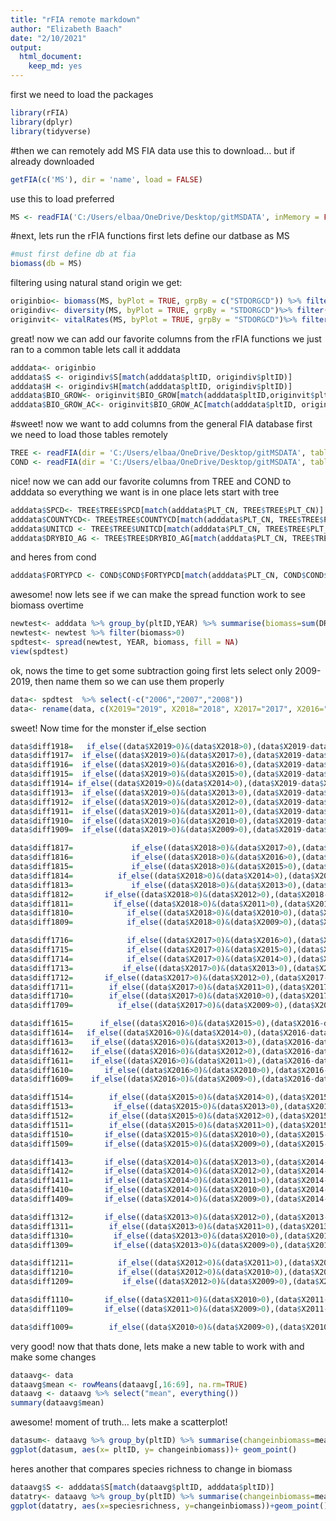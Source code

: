 ```yaml
---
title: "rFIA remote markdown"
author: "Elizabeth Baach"
date: "2/10/2021"
output: 
  html_document: 
    keep_md: yes
---
```

first we need to load the packages
```r
library(rFIA)
library(dplyr)
library(tidyverse)
```
#then we can remotely add MS FIA data
use this to download... but if already downloaded
```r
getFIA(c('MS'), dir = 'name', load = FALSE)

```
use this to load preferred
```r
MS <- readFIA('C:/Users/elbaa/OneDrive/Desktop/gitMSDATA', inMemory = FALSE)
```

#next, lets run the rFIA functions
first lets define our datbase as MS
```r
#must first define db at fia 
biomass(db = MS)
```
filtering using natural stand origin we get:
```r
originbio<- biomass(MS, byPlot = TRUE, grpBy = c("STDORGCD")) %>% filter(STDORGCD ==0)
origindiv<- diversity(MS, byPlot = TRUE, grpBy = "STDORGCD")%>% filter(STDORGCD ==0)
originvit<- vitalRates(MS, byPlot = TRUE, grpBy = "STDORGCD")%>% filter(STDORGCD ==0)
```
great! now we can add our favorite columns from the rFIA functions we just ran to a common table lets call it adddata
```r
adddata<- originbio
adddata$S <- origindiv$S[match(adddata$pltID, origindiv$pltID)]
adddata$H <- origindiv$H[match(adddata$pltID, origindiv$pltID)]
adddata$BIO_GROW<- originvit$BIO_GROW[match(adddata$pltID,originvit$pltID)]
adddata$BIO_GROW_AC<- originvit$BIO_GROW_AC[match(adddata$pltID, originvit$pltID)]
```

#sweet! now we want to add columns from the general FIA database
first we need to load those tables remotely
```r
TREE <- readFIA(dir = 'C:/Users/elbaa/OneDrive/Desktop/gitMSDATA', tables = 'TREE', inMemory = TRUE)
COND <- readFIA(dir = 'C:/Users/elbaa/OneDrive/Desktop/gitMSDATA', tables = 'COND', inMemory = TRUE)

```
nice! now we can add our favorite columns from TREE and COND to adddata so everything we want is in one place
lets start with tree
```r
adddata$SPCD<- TREE$TREE$SPCD[match(adddata$PLT_CN, TREE$TREE$PLT_CN)]
adddata$COUNTYCD<- TREE$TREE$COUNTYCD[match(adddata$PLT_CN, TREE$TREE$PLT_CN)]
adddata$UNITCD <- TREE$TREE$UNITCD[match(adddata$PLT_CN, TREE$TREE$PLT_CN)]
adddata$DRYBIO_AG <- TREE$TREE$DRYBIO_AG[match(adddata$PLT_CN, TREE$TREE$PLT_CN)]
```
and heres from cond
```r
adddata$FORTYPCD <- COND$COND$FORTYPCD[match(adddata$PLT_CN, COND$COND$PLT_CN)]

```
awesome! now lets see if we can make the spread function work to see biomass overtime
```r
newtest<- adddata %>% group_by(pltID,YEAR) %>% summarise(biomass=sum(DRYBIO_AG))
newtest<- newtest %>% filter(biomass>0)
spdtest<- spread(newtest, YEAR, biomass, fill = NA)
view(spdtest)

```
ok, nows the time to get some subtraction going
first lets select only 2009-2019, then name them so we can use them properly
```r
data<- spdtest  %>% select(-c("2006","2007","2008"))
data<- rename(data, c(X2019="2019", X2018="2018", X2017="2017", X2016="2016", X2015="2015", X2014="2014", X2013="2013", X2012="2012", X2011="2011", X2010="2010", X2009="2009"))
```
sweet! Now time for the monster if_else section
```r
data$diff1918=   if_else((data$X2019>0)&(data$X2018>0),(data$X2019-data$X2018)/1,0) 
data$diff1917=  if_else((data$X2019>0)&(data$X2017>0),(data$X2019-data$X2017)/2,0)
data$diff1916=  if_else((data$X2019>0)&(data$X2016>0),(data$X2019-data$X2016)/3,0)
data$diff1915=  if_else((data$X2019>0)&(data$X2015>0),(data$X2019-data$X2015)/4,0)
data$diff1914= if_else((data$X2019>0)&(data$X2014>0),(data$X2019-data$X2014)/5,0)
data$diff1913=  if_else((data$X2019>0)&(data$X2013>0),(data$X2019-data$X2013)/6,0)
data$diff1912=  if_else((data$X2019>0)&(data$X2012>0),(data$X2019-data$X2012)/7,0)
data$diff1911=  if_else((data$X2019>0)&(data$X2011>0),(data$X2019-data$X2011)/8,0)
data$diff1910=  if_else((data$X2019>0)&(data$X2010>0),(data$X2019-data$X2010)/9,0)
data$diff1909=  if_else((data$X2019>0)&(data$X2009>0),(data$X2019-data$X2009)/10,0)

data$diff1817=             if_else((data$X2018>0)&(data$X2017>0),(data$X2018-data$X2017)/1,0)
data$diff1816=             if_else((data$X2018>0)&(data$X2016>0),(data$X2018-data$X2016)/2,0)
data$diff1815=             if_else((data$X2018>0)&(data$X2015>0),(data$X2018-data$X2015)/3,0)
data$diff1814=          if_else((data$X2018>0)&(data$X2014>0),(data$X2018-data$X2014)/4,0)
data$diff1813=             if_else((data$X2018>0)&(data$X2013>0),(data$X2018-data$X2013)/5,0)
data$diff1812=       if_else((data$X2018>0)&(data$X2012>0),(data$X2018-data$X2012)/6,0)
data$diff1811=         if_else((data$X2018>0)&(data$X2011>0),(data$X2018-data$X2011)/7,0)
data$diff1810=            if_else((data$X2018>0)&(data$X2010>0),(data$X2018-data$X2010)/8,0)
data$diff1809=            if_else((data$X2018>0)&(data$X2009>0),(data$X2018-data$X2009)/9,0)

data$diff1716=            if_else((data$X2017>0)&(data$X2016>0),(data$X2017-data$X2016)/1,0)
data$diff1715=            if_else((data$X2017>0)&(data$X2015>0),(data$X2017-data$X2015)/2,0)
data$diff1714=            if_else((data$X2017>0)&(data$X2014>0),(data$X2017-data$X2014)/3,0)
data$diff1713=           if_else((data$X2017>0)&(data$X2013>0),(data$X2017-data$X2013)/4,0)
data$diff1712=       if_else((data$X2017>0)&(data$X2012>0),(data$X2017-data$X2012)/5,0)
data$diff1711=        if_else((data$X2017>0)&(data$X2011>0),(data$X2017-data$X2011)/6,0)
data$diff1710=        if_else((data$X2017>0)&(data$X2010>0),(data$X2017-data$X2010)/7,0)
data$diff1709=          if_else((data$X2017>0)&(data$X2009>0),(data$X2017-data$X2009)/8,0)

data$diff1615=      if_else((data$X2016>0)&(data$X2015>0),(data$X2016-data$X2015)/1,0)
data$diff1614=   if_else((data$X2016>0)&(data$X2014>0),(data$X2016-data$X2014)/2,0)
data$diff1613=    if_else((data$X2016>0)&(data$X2013>0),(data$X2016-data$X2013)/3,0)
data$diff1612=    if_else((data$X2016>0)&(data$X2012>0),(data$X2016-data$X2012)/4,0)
data$diff1611=    if_else((data$X2016>0)&(data$X2011>0),(data$X2016-data$X2011)/5,0)
data$diff1610=       if_else((data$X2016>0)&(data$X2010>0),(data$X2016-data$X2010)/6,0)
data$diff1609=    if_else((data$X2016>0)&(data$X2009>0),(data$X2016-data$X2009)/7,0)

data$diff1514=        if_else((data$X2015>0)&(data$X2014>0),(data$X2015-data$X2014)/1,0)
data$diff1513=         if_else((data$X2015>0)&(data$X2013>0),(data$X2015-data$X2013)/2,0)
data$diff1512=        if_else((data$X2015>0)&(data$X2012>0),(data$X2015-data$X2012)/3,0)
data$diff1511=        if_else((data$X2015>0)&(data$X2011>0),(data$X2015-data$X2011)/4,0)
data$diff1510=       if_else((data$X2015>0)&(data$X2010>0),(data$X2015-data$X2010)/5,0)
data$diff1509=       if_else((data$X2015>0)&(data$X2009>0),(data$X2015-data$X2009)/6,0)

data$diff1413=       if_else((data$X2014>0)&(data$X2013>0),(data$X2014-data$X2013)/1,0)
data$diff1412=       if_else((data$X2014>0)&(data$X2012>0),(data$X2014-data$X2012)/2,0)
data$diff1411=       if_else((data$X2014>0)&(data$X2011>0),(data$X2014-data$X2011)/3,0)
data$diff1410=       if_else((data$X2014>0)&(data$X2010>0),(data$X2014-data$X2010)/4,0)
data$diff1409=       if_else((data$X2014>0)&(data$X2009>0),(data$X2014-data$X2009)/5,0)

data$diff1312=       if_else((data$X2013>0)&(data$X2012>0),(data$X2013-data$X2012)/1,0)
data$diff1311=        if_else((data$X2013>0)&(data$X2011>0),(data$X2013-data$X2011)/2,0)
data$diff1310=         if_else((data$X2013>0)&(data$X2010>0),(data$X2013-data$X2010)/3,0)
data$diff1309=         if_else((data$X2013>0)&(data$X2009>0),(data$X2013-data$X2009)/4,0)

data$diff1211=          if_else((data$X2012>0)&(data$X2011>0),(data$X2012-data$X2011)/1,0)
data$diff1210=          if_else((data$X2012>0)&(data$X2010>0),(data$X2012-data$X2010)/2,0)
data$diff1209=           if_else((data$X2012>0)&(data$X2009>0),(data$X2012-data$X2009)/3,0)

data$diff1110=       if_else((data$X2011>0)&(data$X2010>0),(data$X2011-data$X2010)/1,0)
data$diff1109=       if_else((data$X2011>0)&(data$X2009>0),(data$X2011-data$X2009)/2,0)

data$diff1009=        if_else((data$X2010>0)&(data$X2009>0),(data$X2010-data$X2009)/1,0)


```

very good! now that thats done, lets make a new table to work with and make some changes
```r
dataavg<- data
dataavg$mean <- rowMeans(dataavg[,16:69], na.rm=TRUE)
dataavg <- dataavg %>% select("mean", everything())
summary(dataavg$mean)
```

awesome! moment of truth... lets make a scatterplot!
```r
datasum<- dataavg %>% group_by(pltID) %>% summarise(changeinbiomass=mean)
ggplot(datasum, aes(x= pltID, y= changeinbiomass))+ geom_point()
```

heres another that compares species richness to change in biomass
```r
dataavg$S <- adddata$S[match(dataavg$pltID, adddata$pltID)]
datatry<- dataavg %>% group_by(pltID) %>% summarise(changeinbiomass=mean, speciesrichness=S)
ggplot(datatry, aes(x=speciesrichness, y=changeinbiomass))+geom_point()
```

